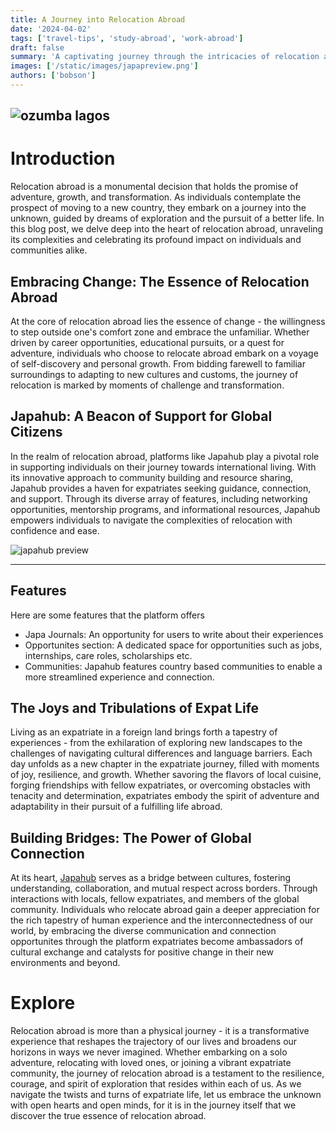 ```yaml
---
title: A Journey into Relocation Abroad
date: '2024-04-02'
tags: ['travel-tips', 'study-abroad', 'work-abroad']
draft: false
summary: 'A captivating journey through the intricacies of relocation abroad, exploring the challenges, triumphs, and discoveries that accompany the pursuit of a new life in foreign lands'
images: ['/static/images/japapreview.png']
authors: ['bobson']
---
```


## ![ozumba lagos](/static/images/ozumba-lagos.jpg)

# Introduction

Relocation abroad is a monumental decision that holds the promise of adventure, growth, and transformation. As individuals contemplate the prospect of moving to a new country, they embark on a journey into the unknown, guided by dreams of exploration and the pursuit of a better life. In this blog post, we delve deep into the heart of relocation abroad, unraveling its complexities and celebrating its profound impact on individuals and communities alike.

## Embracing Change: The Essence of Relocation Abroad

At the core of relocation abroad lies the essence of change - the willingness to step outside one's comfort zone and embrace the unfamiliar. Whether driven by career opportunities, educational pursuits, or a quest for adventure, individuals who choose to relocate abroad embark on a voyage of self-discovery and personal growth. From bidding farewell to familiar surroundings to adapting to new cultures and customs, the journey of relocation is marked by moments of challenge and transformation.

## Japahub: A Beacon of Support for Global Citizens

In the realm of relocation abroad, platforms like Japahub play a pivotal role in supporting individuals on their journey towards international living. With its innovative approach to community building and resource sharing, Japahub provides a haven for expatriates seeking guidance, connection, and support. Through its diverse array of features, including networking opportunities, mentorship programs, and informational resources, Japahub empowers individuals to navigate the complexities of relocation with confidence and ease.

![japahub preview](/static/images/japapreview.png)

---

## Features

Here are some features that the platform offers

- Japa Journals: An opportunity for users to write about their experiences
- Opportunites section: A dedicated space for opportunities such as jobs, internships, care roles, scholarships etc.
- Communities: Japahub features country based communities to enable a more streamlined experience and connection.

## The Joys and Tribulations of Expat Life

Living as an expatriate in a foreign land brings forth a tapestry of experiences - from the exhilaration of exploring new landscapes to the challenges of navigating cultural differences and language barriers. Each day unfolds as a new chapter in the expatriate journey, filled with moments of joy, resilience, and growth. Whether savoring the flavors of local cuisine, forging friendships with fellow expatriates, or overcoming obstacles with tenacity and determination, expatriates embody the spirit of adventure and adaptability in their pursuit of a fulfilling life abroad.

## Building Bridges: The Power of Global Connection

At its heart, [Japahub](https://info.japahub.com) serves as a bridge between cultures, fostering understanding, collaboration, and mutual respect across borders. Through interactions with locals, fellow expatriates, and members of the global community. Individuals who relocate abroad gain a deeper appreciation for the rich tapestry of human experience and the interconnectedness of our world, by embracing the diverse communication and connection opportunites through the platform expatriates become ambassadors of cultural exchange and catalysts for positive change in their new environments and beyond.

# Explore

Relocation abroad is more than a physical journey - it is a transformative experience that reshapes the trajectory of our lives and broadens our horizons in ways we never imagined. Whether embarking on a solo adventure, relocating with loved ones, or joining a vibrant expatriate community, the journey of relocation abroad is a testament to the resilience, courage, and spirit of exploration that resides within each of us. As we navigate the twists and turns of expatriate life, let us embrace the unknown with open hearts and open minds, for it is in the journey itself that we discover the true essence of relocation abroad.
